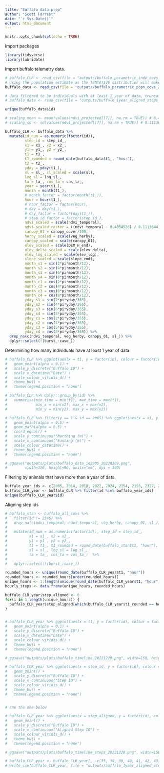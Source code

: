 ```yaml
---
title: "Buffalo data prep"
author: "Scott Forrest"
date: "`r Sys.Date()`"
output: html_document
---
```


```r
knitr::opts_chunk$set(echo = TRUE)
```

Import packages

```r

library(tidyverse)
library(lubridate)

```


Import buffalo telemetry data.

```r

# buffalo_CLR <- read_csv(file = "outputs/buffalo_parametric_indv_covs_20230208.csv")
# using the population estimate as the TENTATIVE distribution will make it easier to estimate the weighted mean estimate of the movement kernel
buffalo_data <- read_csv(file = "outputs/buffalo_parametric_popn_covs_20230208.csv")

# data filtered to be individuals with at least 1 year of data, truncated to cover just a single year, and with most of the covariates already added (besides the scaled covariates)
# buffalo_data <- read_csv(file = "outputs/buffalo_1year_aligned_steps_parametric_popn_covs_20230427.csv")

unique(buffalo_data$id)

# scaling_mean <- mean(values(ndvi_projected[[7]], na.rm = TRUE)) # 0.4054526 for July 2018
# scaling_sd <- sd(values(ndvi_projected[[7]], na.rm = TRUE)) # 0.1113644 for July 2018

buffalo_CLR <- buffalo_data %>% 
  mutate(id_num = as.numeric(factor(id)), 
         step_id = step_id_, 
         x1 = x1_, x2 = x2_, 
         y1 = y1_, y2 = y2_, 
         t1 = t1_, 
         t1_rounded = round_date(buffalo_data$t1_, "hour"), 
         t2 = t2_, 
         yday = yday(t1_),
         sl = sl_, sl_scaled = scale(sl),
         log_sl = log_sl_, 
         ta = ta_, cos_ta = cos_ta_,
         year = year(t1_), 
         month = month(t1_), 
         # month_factor = factor(month(t1_)),
         hour = hour(t1_),
         # hour_factor = factor(hour),
         # day = day(t1_),
         # day_factor = factor(day(t1_)),
         # step_id_factor = factor(step_id_),
         ndvi_scaled = scale(ndvi_temporal),
         ndvi_scaled_raster = ((ndvi_temporal - 0.4054526) / 0.1113644),
         canopy_01 = canopy_cover/100,
         herby_scaled = scale(veg_herby),
         canopy_scaled = scale(canopy_01),
         elev_scaled = scale(DEM_H_end),
         elev_delta_scaled = scale(elev_delta),
         elev_log_scaled = scale(elev_log),
         slope_scaled = scale(slope_end),
         month_s1 = sin(2*pi*month/12),
         month_s2 = sin(4*pi*month/12),
         month_s3 = sin(6*pi*month/12),
         month_s4 = sin(8*pi*month/12),
         month_c1 = cos(2*pi*month/12),
         month_c2 = cos(4*pi*month/12),
         month_c3 = cos(6*pi*month/12),
         month_c4 = cos(8*pi*month/12),
         yday_s1 = sin(2*pi*yday/365),
         yday_s2 = sin(4*pi*yday/365),
         yday_s3 = sin(6*pi*yday/365),
         yday_s4 = sin(8*pi*yday/365),
         yday_c1 = cos(2*pi*yday/365),
         yday_c2 = cos(4*pi*yday/365),
         yday_c3 = cos(6*pi*yday/365),
         yday_c4 = cos(8*pi*yday/365)) %>%
  drop_na(c(ndvi_temporal, veg_herby, canopy_01, sl_)) %>% 
  dplyr::select(!(burst_:case_))

```


Determining how many individuals have at least 1 year of data

```r

# buffalo_CLR %>% ggplot(aes(x = t1, y = factor(id), colour = factor(id))) +
#   geom_point(alpha = 0.1) +
#   scale_y_discrete("Buffalo ID") +
#   scale_x_datetime("Date") +
#   scale_colour_viridis_d() +
#   theme_bw() +
#   theme(legend.position = "none")

# buffalo_CLR %>% dplyr::group_by(id) %>%  
#   summarise(min_time = min(t1), max_time = max(t1),
#             min_x = min(x2), max_x = max(x2),
#             min_y = min(y2), max_y = max(y2))

# buffalo_CLR %>% filter(y == 1 & id == 2005) %>% ggplot(aes(x = x1, y = y1, colour = t1)) +
#   geom_point(alpha = 0.5) +
#   geom_path(alpha = 0.5) +
#   coord_equal() +
#   scale_y_continuous("Northing (m)") +
#   scale_x_continuous("Easting (m)") +
#   scale_colour_datetime() +
#   theme_bw() +
#   theme(legend.position = "none")

# ggsave("outputs/plots/buffalo_data_id2005_20230309.png",
#        width=150, height=90, units="mm", dpi = 300)

```


Filtering by animals that have more than a year of data

```r

buffalo_year_ids <- c(2005, 2014, 2018, 2022, 2024, 2154, 2158, 2327, 2354, 2387)
buffalo_CLR_year <- buffalo_CLR %>% filter(id %in% buffalo_year_ids)
unique(buffalo_CLR_year$id)

```


Aligning step ids

```r

# buffalo_stan <- buffalo_all_covs %>% 
#   filter(id != 2346) %>% 
#   drop_na(c(ndvi_temporal, ndwi_temporal, veg_herby, canopy_01, sl_)) %>% 
#   
#   mutate(id_num = as.numeric(factor(id)), step_id = step_id_, 
#          x1 = x1_, x2 = x2_, 
#          y1 = y1_, y2 = y2_, 
#          t1 = t1_, t1_rounded = round_date(buffalo_stan$t1, "hour"), t2 = t2_, 
#          sl = sl_, log_sl = log_sl_, 
#          ta = ta_, cos_ta = cos_ta_)  %>% 
#   
#   dplyr::select(!(burst_:case_))

rounded_hours <- unique(round_date(buffalo_CLR_year$t1, "hour"))
rounded_hours <- rounded_hours[order(rounded_hours)]
unique_hours <- 1:length(unique(round_date(buffalo_CLR_year$t1, "hour")))
hourly_steps <- data.frame(unique_hours, rounded_hours)

buffalo_CLR_year$step_aligned <- 0
for(i in 1:length(unique_hours)) {
  buffalo_CLR_year$step_aligned[which(buffalo_CLR_year$t1_rounded == hourly_steps$rounded_hours[i])] <- hourly_steps$unique_hours[i]
}


# buffalo_CLR_year %>% ggplot(aes(x = t1, y = factor(id), colour = factor(id))) +
#   geom_point(alpha = 0.1) +
#   scale_y_discrete("Buffalo ID") +
#   scale_x_datetime("Date") +
#   scale_colour_viridis_d() +
#   theme_bw() +
#   theme(legend.position = "none")

# ggsave("outputs/plots/buffalo_timeline_20221220.png", width=150, height=90, units="mm", dpi = 300)

# buffalo_CLR_year %>% ggplot(aes(x = step_id, y = factor(id), colour = factor(id))) +
#   geom_point() +
#   scale_y_discrete("Buffalo ID") +
#   scale_x_continuous("Step ID") +
#   scale_colour_viridis_d() +
#   theme_bw() +
#   theme(legend.position = "none")


# run the one below

# buffalo_CLR_year %>% ggplot(aes(x = step_aligned, y = factor(id), colour = factor(id))) +
#   geom_point() +
#   scale_y_discrete("Buffalo ID") +
#   scale_x_continuous("Aligned Step ID") +
#   scale_colour_viridis_d() +
#   theme_bw() +
#   theme(legend.position = "none")

# ggsave("outputs/plots/buffalo_timeline_steps_20221220.png", width=150, height=90, units="mm", dpi = 300)

# buffalo_CLR_year <- buffalo_CLR_year[, -c(35, 38, 39, 40, 41, 42, 43)]
# write_csv(buffalo_CLR_year, file = "outputs/buffalo_1year_aligned_steps_parametric_popn_covs_20230427.csv")

```
